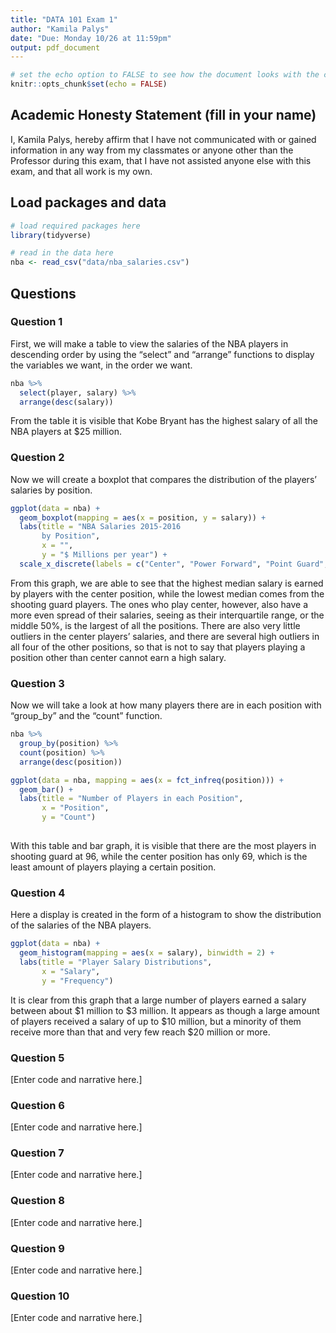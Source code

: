 ```yaml
---
title: "DATA 101 Exam 1"
author: "Kamila Palys"
date: "Due: Monday 10/26 at 11:59pm"
output: pdf_document
---
```


```r
# set the echo option to FALSE to see how the document looks with the code suppressed
knitr::opts_chunk$set(echo = FALSE)
```

## Academic Honesty Statement (fill in your name)

I, Kamila Palys, hereby affirm that I have not communicated with or gained information in any way from my classmates or anyone other than the Professor during this exam, that I have not assisted anyone else with this exam, and that all work is my own.

## Load packages and data

```r
# load required packages here
library(tidyverse)
```

```r
# read in the data here
nba <- read_csv("data/nba_salaries.csv") 
```

## Questions 

### Question 1

First, we will make a table to view the salaries of the NBA players in descending order by using the "select" and "arrange" functions to display the variables we want, in the order we want.

```r
nba %>%
  select(player, salary) %>%
  arrange(desc(salary)) 
```

From the table it is visible that Kobe Bryant has the highest salary of all the NBA players at $25 million. 

### Question 2

Now we will create a boxplot that compares the distribution of the players' salaries by position. 

```r
ggplot(data = nba) +
  geom_boxplot(mapping = aes(x = position, y = salary)) + 
  labs(title = "NBA Salaries 2015-2016
       by Position", 
       x = "",
       y = "$ Millions per year") +
  scale_x_discrete(labels = c("Center", "Power Forward", "Point Guard", "Small Forward", "Shooting Guard"))

```

From this graph, we are able to see that the highest median salary is earned by players with the center position, while the lowest median comes from the shooting guard players. The ones who play center, however, also have a more even spread of their salaries, seeing as their interquartile range, or the middle 50%, is the largest of all the positions. There are also very little outliers in the center players' salaries, and there are several high outliers in all four of the other positions, so that is not to say that players playing a position other than center cannot earn a high salary. 

### Question 3

Now we will take a look at how many players there are in each position with "group_by" and the "count" function.

```r
nba %>%
  group_by(position) %>%
  count(position) %>%
  arrange(desc(position))

ggplot(data = nba, mapping = aes(x = fct_infreq(position))) +
  geom_bar() +
  labs(title = "Number of Players in each Position",
       x = "Position",
       y = "Count")
    
```

With this table and bar graph, it is visible that there are the most players in shooting guard at 96, while the center position has only 69, which is the least amount of players playing a certain position. 

### Question 4

Here a display is created in the form of a histogram to show the distribution of the salaries of the NBA players.

```r
ggplot(data = nba) +
  geom_histogram(mapping = aes(x = salary), binwidth = 2) +
  labs(title = "Player Salary Distributions",
       x = "Salary",
       y = "Frequency")
```

It is clear from this graph that a large number of players earned a salary between about $1 million to $3 million. It appears as though a large amount of players received a salary of up to $10 million, but a minority of them receive more than that and very few reach $20 million or more. 

### Question 5

[Enter code and narrative here.]

### Question 6

[Enter code and narrative here.]

### Question 7

[Enter code and narrative here.]

### Question 8

[Enter code and narrative here.]

### Question 9

[Enter code and narrative here.]

### Question 10

[Enter code and narrative here.]


